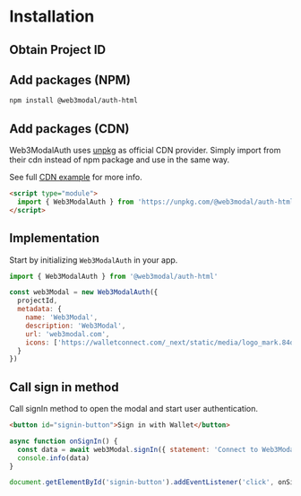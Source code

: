 
# Installation

<AboutAuthApi />

## Obtain Project ID

<ObtainProjectIdPartial />

## Add packages (NPM)

```bash npm2yarn
npm install @web3modal/auth-html
```

## Add packages (CDN)

Web3ModalAuth uses [unpkg](https://www.unpkg.com/) as official CDN provider.
Simply import from their cdn instead of npm package and use in the same way.

See full [CDN example](https://github.com/WalletConnect/web3modal-examples/tree/main/html-auth-cdn) for more info.

```html
<script type="module">
  import { Web3ModalAuth } from 'https://unpkg.com/@web3modal/auth-html'
</script>
```

## Implementation

Start by initializing `Web3ModalAuth` in your app.

```js
import { Web3ModalAuth } from '@web3modal/auth-html'

const web3Modal = new Web3ModalAuth({
  projectId,
  metadata: {
    name: 'Web3Modal',
    description: 'Web3Modal',
    url: 'web3modal.com',
    icons: ['https://walletconnect.com/_next/static/media/logo_mark.84dd8525.svg']
  }
})
```

## Call sign in method

Call signIn method to open the modal and start user authentication.

```html
<button id="signin-button">Sign in with Wallet</button>
```

```js
async function onSignIn() {
  const data = await web3Modal.signIn({ statement: 'Connect to Web3Modal' })
  console.info(data)
}

document.getElementById('signin-button').addEventListener('click', onSignIn)
```
